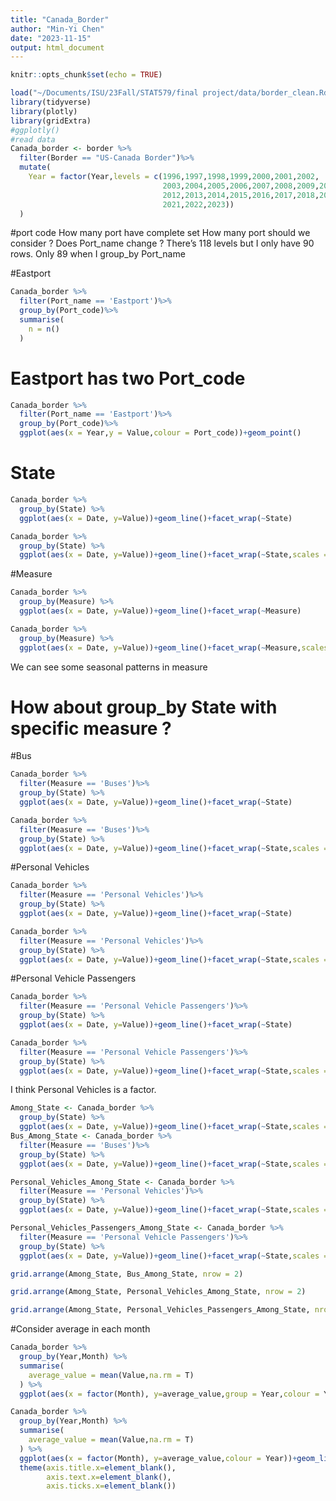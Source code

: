 ```yaml
---
title: "Canada_Border"
author: "Min-Yi Chen"
date: "2023-11-15"
output: html_document
---
```


```r
knitr::opts_chunk$set(echo = TRUE)
```

```r
load("~/Documents/ISU/23Fall/STAT579/final project/data/border_clean.Rdata")
library(tidyverse)
library(plotly)
library(gridExtra)
#ggplotly()
#read data
Canada_border <- border %>%
  filter(Border == "US-Canada Border")%>%
  mutate(
    Year = factor(Year,levels = c(1996,1997,1998,1999,2000,2001,2002,
                                  2003,2004,2005,2006,2007,2008,2009,2010,2011,
                                  2012,2013,2014,2015,2016,2017,2018,2019,2020,
                                  2021,2022,2023))
  )
```

#port code
How many port have complete set
How many port should we consider ?
Does Port_name change ? There's 118 levels but I only have 90 rows.
Only 89 when I group_by Port_name

#Eastport
```r
Canada_border %>%
  filter(Port_name == 'Eastport')%>%
  group_by(Port_code)%>%
  summarise(
    n = n()
  )
```
# Eastport has two Port_code
```r
Canada_border %>%
  filter(Port_name == 'Eastport')%>%
  group_by(Port_code)%>%
  ggplot(aes(x = Year,y = Value,colour = Port_code))+geom_point()
```

# State
```r
Canada_border %>%
  group_by(State) %>%
  ggplot(aes(x = Date, y=Value))+geom_line()+facet_wrap(~State)

Canada_border %>%
  group_by(State) %>%
  ggplot(aes(x = Date, y=Value))+geom_line()+facet_wrap(~State,scales = 'free_y')

```

#Measure
```r
Canada_border %>%
  group_by(Measure) %>%
  ggplot(aes(x = Date, y=Value))+geom_line()+facet_wrap(~Measure)

Canada_border %>%
  group_by(Measure) %>%
  ggplot(aes(x = Date, y=Value))+geom_line()+facet_wrap(~Measure,scales = 'free_y')

```

We can see some seasonal patterns in measure

# How about group_by State with specific measure ?

#Bus
```r
Canada_border %>%
  filter(Measure == 'Buses')%>%
  group_by(State) %>%
  ggplot(aes(x = Date, y=Value))+geom_line()+facet_wrap(~State)

Canada_border %>%
  filter(Measure == 'Buses')%>%
  group_by(State) %>%
  ggplot(aes(x = Date, y=Value))+geom_line()+facet_wrap(~State,scales = 'free_y')

```

#Personal Vehicles
```r
Canada_border %>%
  filter(Measure == 'Personal Vehicles')%>%
  group_by(State) %>%
  ggplot(aes(x = Date, y=Value))+geom_line()+facet_wrap(~State)

Canada_border %>%
  filter(Measure == 'Personal Vehicles')%>%
  group_by(State) %>%
  ggplot(aes(x = Date, y=Value))+geom_line()+facet_wrap(~State,scales = 'free_y')

```

#Personal Vehicle Passengers
```r
Canada_border %>%
  filter(Measure == 'Personal Vehicle Passengers')%>%
  group_by(State) %>%
  ggplot(aes(x = Date, y=Value))+geom_line()+facet_wrap(~State)

Canada_border %>%
  filter(Measure == 'Personal Vehicle Passengers')%>%
  group_by(State) %>%
  ggplot(aes(x = Date, y=Value))+geom_line()+facet_wrap(~State,scales = 'free_y')
```

I think Personal Vehicles is a factor.

```r
Among_State <- Canada_border %>%
  group_by(State) %>%
  ggplot(aes(x = Date, y=Value))+geom_line()+facet_wrap(~State,scales = 'free_y')
Bus_Among_State <- Canada_border %>%
  filter(Measure == 'Buses')%>%
  group_by(State) %>%
  ggplot(aes(x = Date, y=Value))+geom_line()+facet_wrap(~State,scales = 'free_y')

Personal_Vehicles_Among_State <- Canada_border %>%
  filter(Measure == 'Personal Vehicles')%>%
  group_by(State) %>%
  ggplot(aes(x = Date, y=Value))+geom_line()+facet_wrap(~State,scales = 'free_y')

Personal_Vehicles_Passengers_Among_State <- Canada_border %>%
  filter(Measure == 'Personal Vehicle Passengers')%>%
  group_by(State) %>%
  ggplot(aes(x = Date, y=Value))+geom_line()+facet_wrap(~State,scales = 'free_y')

grid.arrange(Among_State, Bus_Among_State, nrow = 2)
```
```r
grid.arrange(Among_State, Personal_Vehicles_Among_State, nrow = 2)
```

```r
grid.arrange(Among_State, Personal_Vehicles_Passengers_Among_State, nrow = 2)
```

#Consider average in each month
```r
Canada_border %>%
  group_by(Year,Month) %>%
  summarise(
    average_value = mean(Value,na.rm = T)
  ) %>%
  ggplot(aes(x = factor(Month), y=average_value,group = Year,colour = Year))+geom_line()

```

```r
Canada_border %>%
  group_by(Year,Month) %>%
  summarise(
    average_value = mean(Value,na.rm = T)
  ) %>%
  ggplot(aes(x = factor(Month), y=average_value,colour = Year))+geom_line(aes(group = Year)) +facet_wrap(~Year)+
  theme(axis.title.x=element_blank(),
        axis.text.x=element_blank(),
        axis.ticks.x=element_blank())
```



